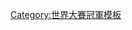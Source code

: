 {{Navbox
|bodyclass=hlist
| name  = 1983年世界大賽冠軍巴爾的摩金鶯隊名單
| title = [[巴爾的摩金鶯|<span style="color:white;">巴爾的摩金鶯</span>]][[1983年世界大賽|<span style="color:white;">1983年世界大賽</span>]]冠軍名單
| titlestyle = background:#000000; color:white; border:2px solid #DF4601;
| belowstyle = background:#DF4601; color:white; border:2px solid #000000;
| list1 = 
* 1 [[艾爾·邦布里]]
* 8 [[小卡爾·瑞普肯]] ([[美國職棒大聯盟最有價值球員獎|美聯MVP]])
* 10 [[陶德·克魯茲]]
* 12 [[坂田連恩]]
* 15 [[丹·佛德]]
* 16 [[史考特·麥葛雷格]]
* 17 [[喬·諾蘭]]
* 22 [[吉姆·帕爾默]]
* 23 [[提比·馬丁尼茲]]
* 24 [[瑞克·丹普希]] ([[世界大賽最有價值球員獎|世界大賽MVP]])
* 25 [[里奇·道爾]]
* 27 [[班尼·阿亞拉]]
* 28 [[吉姆·杜耶]]
* 29 [[肯·辛格頓]]
* 26 [[布格·波威爾]]
* 29 [[迪克·霍爾]]
* 30 [[丹尼斯·馬丁尼茲]]
* 33 [[艾迪·莫瑞]]
* 34 [[史多姆·戴維斯]]
* 35 [[蓋瑞·羅尼克]]
* 37 [[約翰·薛爾比]]
* 38 [[約翰·羅溫斯坦]]
* 39 [[提托·蘭德朗]]
* 46 [[麥克·弗拉納岡]]
* 49 [[提姆·史陶達德]]
* 52 [[麥克·波迪克]] (美聯冠軍賽MVP)
* 53 [[山米·史都華]]
| list2 = 總教練 26 [[喬·艾托貝利]]
| list3 = 
* 教練團 31 [[雷·米勒]]
* 40 [[吉米·威廉斯]]
* 44 [[埃羅德·漢崔克斯]]
* 47 [[老卡爾·瑞普肯]]
* 54 [[拉夫·羅爾]]
|below  = 
* [[1983年美國職棒大聯盟球季|<span style="color:white;">例行賽</span>]]
* [[1983年美國聯盟冠軍賽|<span style="color:white;">美聯冠軍賽</span>]]
}}<noinclude>
[[Category:世界大賽冠軍模板]]
</noinclude>